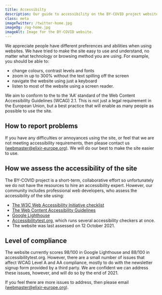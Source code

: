 ```yaml
---
title: Accessibilty
description: Our guide to accessibility on the BY-COVID project website.
class: meta
imageTwitter: /twitter-home.jpg
imageOg: /og-home.jpg
imageAlt: Image for the BY-COVID website.
---
```




<Container>
  <Row>
   <Col xs={12} sm={12} lg={7}>

We appreciate people have different preferences and abilities when using websites. We have tried to make the site easy to use and understand, no matter what technology or browsing method you are using. For example, you should be able to:

* change colours, contrast levels and fonts
* zoom in up to 300% without the text spilling off the screen
* navigate the website using just a keyboard
* listen to most of the website using a screen reader.

We aim to conform to the to the ‘AA’ standard of the Web Content Accessibility Guidelines (WCAG) 2.1. This is not just a legal requirement in the European Union, but a best practice that will enable as many people as possible to use the site.

## How to report problems

If you have any difficulties or annoyances using the site, or feel that we are not meeting accessibility requirements, then please contact us (webmaster@elixir-europe.org). We will do our best to make the site easier to use.

## How we assess the accessibility of the site

The BY-COVID project is a short-term, collaborative effort so unfortunately we do not have the resources to hire an accessibility expert. However, our community includes professional web developers, who assess the accessibility of the site using:

* [The W3C Web Accessibility Initiative checklist](https://www.w3.org/WAI/test-evaluate/preliminary/)
* [The Web Content Accessibility Guidelines](https://www.w3.org/TR/WCAG21/)
* [Google Lighthouse](https://developers.google.com/web/tools/lighthouse/)
* [Accessibilitytest.org](https://accessibilitytest.org/), which runs several accessibility checkers at once.
* The website was last assessed on 12 October 2021.

## Level of compliance

The website currently scores 98/100 in Google Lighthouse and 88/100 in accessibilitytest.org. However, there are a small number of issues that affect WCAG Level A and AA compliance, mostly to do with the newsletter signup form provided by a third party. We are confident we can address these issues, however, and will do so by the end of 2021.


If you feel there are more issues to address, then please email ([webmaster@elixir-europe.org](mailto:webmaster@elixir-europe.org)).


</Col>
</Row>
</Container>
